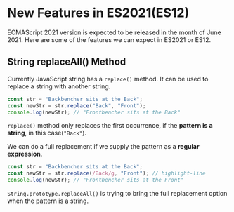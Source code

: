
<Layout>
<SEO title="New Features in ES2021(ES12)" />
<JSLayout>

# New Features in ES2021(ES12)

ECMAScript 2021 version is expected to be released in the month of June 2021. Here are some of the features we can expect in ES2021 or ES12.

## String replaceAll() Method

Currently JavaScript string has a `replace()` method. It can be used to replace a string with another string.

```javascript
const str = "Backbencher sits at the Back";
const newStr = str.replace("Back", "Front");
console.log(newStr); // "Frontbencher sits at the Back"
```

`replace()` method only replaces the first occurrence, if the **pattern is a string**, in this case(`"Back"`).

We can do a full replacement if we supply the pattern as a **regular expression**.

```javascript
const str = "Backbencher sits at the Back";
const newStr = str.replace(/Back/g, "Front"); // highlight-line
console.log(newStr); // "Frontbencher sits at the Front"
```

`String.prototype.replaceAll()` is trying to bring the full replacement option when the pattern is a string.

</JSLayout>
</Layout>
